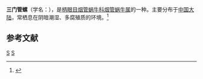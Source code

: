 {{Speciesbox 
| genus = Phaedusa
| species = sanmemensis
| authority = Chen et Zhang, 1999
}}
'''三门管螺'''（学名：''{{lang|la|Phaedusa sanmemensis}}''），是[[柄眼目|柄眼目]][[烟管蜗牛科|烟管蜗牛科]][[烟管蜗牛属|烟管蜗牛属]]的一种。主要分布于[[中国大陆|中国大陆]]，常栖息在阴暗潮湿、多腐殖质的环境。<ref>{{cite web|url=http://shell.sinica.edu.tw/chinese/shellbase_detail.php?science_no=6312|title=国际贝库：三门管螺|publisher=台湾贝类资料库|accessdate=2009-08-11|archive-date=2016-03-04|archive-url=https://web.archive.org/web/20160304111352/http://shell.sinica.edu.tw/chinese/shellbase_detail.php?science_no=6312|dead-url=no}}</ref>

== 参考文献 ==
{{reflist}}
{{taxonbar}}

[[Category:1999年描述的动物|S]]
[[Category:管螺属|S]]